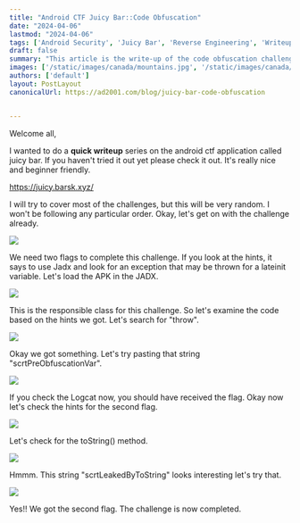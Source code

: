 ```yaml
---
title: "Android CTF Juicy Bar::Code Obfuscation"
date: "2024-04-06"
lastmod: "2024-04-06"
tags: ['Android Security', 'Juicy Bar', 'Reverse Engineering', 'Writeup']
draft: false
summary: "This article is the write-up of the code obfuscation challenge of the Android CTF Juicy Bar."
images: ['/static/images/canada/mountains.jpg', '/static/images/canada/toronto.jpg']
authors: ['default']
layout: PostLayout
canonicalUrl: https://ad2001.com/blog/juicy-bar-code-obfuscation


---
```


Welcome all,

I wanted to do a **quick writeup** series on the android ctf application called juicy bar. If you haven't tried it out yet please check it out. It's really nice and beginner friendly.

https://juicy.barsk.xyz/

I will try to cover most of the challenges, but this will be very random. I won't be following any particular order. Okay, let's get on with the challenge already.

![](/static/images/posts/code-obfuscation/1.png)

We need two flags to complete this challenge. If you look at the hints, it says to use Jadx and look for an exception that may be thrown for a lateinit variable. Let's load the APK in the JADX.

![](/static/images/posts/code-obfuscation/2.png)

This is the responsible class for this challenge. So let's examine the code based on the hints we got. Let's search for "throw".

![](/static/images/posts/code-obfuscation/3.png)

Okay we got something. Let's try pasting that string "scrtPreObfuscationVar".

![](/static/images/posts/code-obfuscation/4.png)

If you check the Logcat now, you should have received the flag. Okay now let's check the hints for the second flag.

![](/static/images/posts/code-obfuscation/5.png)

Let's check for the toString() method.

![](/static/images/posts/code-obfuscation/6.png)

Hmmm. This string "scrtLeakedByToString" looks interesting let's try that.

![](/static/images/posts/code-obfuscation/7.png)

Yes!! We got the second flag. The challenge is now completed.
